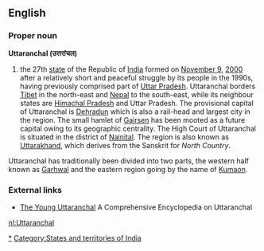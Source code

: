 ==English==

===Proper noun===
'''Uttaranchal (&#2313;&#2340;&#2381;&#2340;&#2352;&#2366;&#2306;&#2330;&#2354;)'''
# the 27th [[States and territories of India|state]] of the Republic of [[India]] formed on [[November 9]], [[2000]] after a relatively short and peaceful struggle by its people in the 1990s, having previously comprised part of [[Uttar Pradesh]]. Uttaranchal borders [[Tibet]] in the north-east and [[Nepal]] to the south-east, while its neighbour states are [[Himachal Pradesh]] and Uttar Pradesh. The provisional capital of Uttaranchal is [[Dehradun]] which is also a rail-head and largest city in the region. The small hamlet of [[Gairsen]] has been mooted as a future capital owing to its geographic centrality. The High Court of Uttaranchal is situated in the district of [[Nainital]]. The region is also known as [[Uttarakhand]], which derives from the Sanskrit for ''North Country''.

Uttaranchal has traditionally been divided into two parts, the western half known as [[Garhwal]] and the eastern region going by the name of [[Kumaon]].

===External links===
*[http://younguttaranchal.com/encyclopedia The Young Uttaranchal] A Comprehensive Encyclopedia on Uttaranchal

{{India}}
[[Category:Uttaranchal|*]]
[[Category:States and territories of India]]

[[nl:Uttaranchal]]